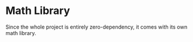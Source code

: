 # Math Library

Since the whole project is entirely zero-dependency, it comes with its own math library.
